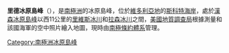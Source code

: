 {{coord|74|49|S|161|58|E|display=title}}

'''里德冰原島峰'''（{{lang-en|Reed Nunataks}}），是[[南極洲|南極洲]]的冰原島峰，位於[[維多利亞地|維多利亞地]]的[[斯科特海岸|斯科特海岸]]，處於[[漢森冰原島峰|漢森冰原島峰]]以西11公里的[[里維斯冰川|里維斯冰川]]和[[拉森冰川|拉森冰川]]之間，[[美國地質調查局|美國地質調查局]]根據測量和該國海軍的空中照片繪入地圖，現時由[[南極條約體系|南極條約體系]]管理。

{{DEFAULTSORT:Reed Nunataks}}
[[Category:南極洲冰原島峰|Category:南極洲冰原島峰]]


{{ScottCoast-geo-stub}}
